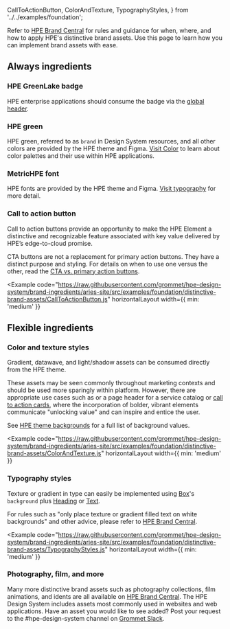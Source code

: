   CallToActionButton,
  ColorAndTexture,
  TypographyStyles,
} from '../../examples/foundation';

Refer to [HPE Brand Central](https://brandcentral.hpe.com/brand-central/content/distinctive-brand-assets) 
for rules and guidance for when, where, and how to apply HPE's distinctive 
brand assets. Use this page to learn how you can implement brand assets with ease.

## Always ingredients

### HPE GreenLake badge
HPE enterprise applications should consume the badge via the [global header](/templates/global-header).

### HPE green
HPE green, referred to as `brand` <ColorSwatch background="brand" /> in Design System resources, 
and all other colors are provided by the HPE theme and Figma. [Visit Color](/foundation/color) to 
learn about color palettes and their use within HPE applications.

### MetricHPE font
HPE fonts are provided by the HPE theme and Figma. [Visit typography](/foundation/typography) for 
more detail.

### Call to action button
Call to action buttons provide an opportunity to make the HPE Element a distinctive and 
recognizable feature associated with key value delivered by HPE’s edge-to-cloud promise.

CTA buttons are not a replacement for primary action buttons. They have a distinct 
purpose and styling. For details on when to use one versus the other, read the 
[CTA vs. primary action buttons](/components/button#when-to-use-a-cta-button).


<Example
  code="https://raw.githubusercontent.com/grommet/hpe-design-system/brand-ingredients/aries-site/src/examples/foundation/distinctive-brand-assets/CallToActionButton.js"
  horizontalLayout
  width={{ min: 'medium' }}
>
  <CallToActionButton />
</Example>

## Flexible ingredients

### Color and texture styles
Gradient, datawave, and light/shadow assets can be consumed directly from the HPE theme.

These assets may be seen commonly throughout marketing contexts and should be used more 
sparingly within platform. However, there are appropriate use cases such as or a page header 
for a service catalog or [call to action cards](/components/card/call-to-action-card), where 
the incorporation of bolder, vibrant elements communicate "unlocking value" and can inspire 
and entice the user.

See [HPE theme backgrounds](https://github.com/grommet/grommet-theme-hpe/blob/master/src/js/themes/backgrounds.js) 
for a full list of background values.

<Example
  code="https://raw.githubusercontent.com/grommet/hpe-design-system/brand-ingredients/aries-site/src/examples/foundation/distinctive-brand-assets/ColorAndTexture.js"
  horizontalLayout
  width={{ min: 'medium' }}
>
  <ColorAndTexture />
</Example>

### Typography styles
Texture or gradient in type can easily be implemented using [Box](/components/box)'s `background` 
plus [Heading](/components/heading) or [Text](/components/text).

For rules such as "only place texture or gradient filled text on white backgrounds" and other 
advice, please refer to [HPE Brand Central](https://brandcentral.hpe.com/brand-central/content/distinctive-brand-assets).

<Example
  code="https://raw.githubusercontent.com/grommet/hpe-design-system/brand-ingredients/aries-site/src/examples/foundation/distinctive-brand-assets/TypographyStyles.js"
  horizontalLayout
  width={{ min: 'medium' }}
>
  <TypographyStyles />
</Example>

### Photography, film, and more
Many more distinctive brand assets such as photography collections, film animations, 
and idents are all available on [HPE Brand Central](https://brandcentral.hpe.com/brand-central/content/distinctive-brand-assets). 
The HPE Design System includes assets most commonly used in websites and web applications.
Have an asset you would like to see added? Post your request to the #hpe-design-system 
channel on [Grommet Slack](https://grommet.slack.com).